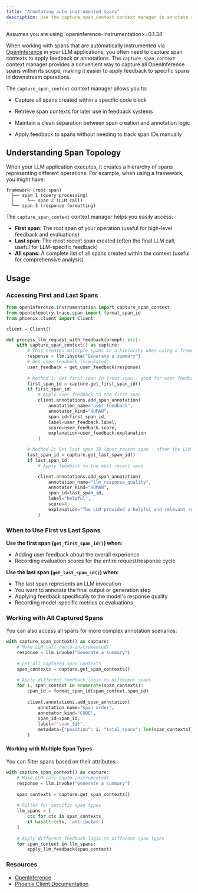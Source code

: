 ```yaml
---
title: "Annotating auto instrumented spans"
description: Use the capture_span_context context manager to annotate auto-instrumented spans
---
```


<Info>
Assumes you are using `openinference-instrumentation>=0.1.34`
</Info>

When working with spans that are automatically instrumented via [OpenInference](https://github.com/Arize-ai/openinference) in your LLM applications, you often need to capture span contexts to apply feedback or annotations. The `capture_span_context` context manager provides a convenient way to capture all OpenInference spans within its scope, making it easier to apply feedback to specific spans in downstream operations.

The `capture_span_context` context manager allows you to:

* Capture all spans created within a specific code block

* Retrieve span contexts for later use in feedback systems

* Maintain a clean separation between span creation and annotation logic

* Apply feedback to spans without needing to track span IDs manually

## Understanding Span Topology

When your LLM application executes, it creates a hierarchy of spans representing different operations. For example, when using a framework, you might have:

```
framework (root span)
  ├── span 1 (query processing)
  │     └── span 2 (LLM call)
  └── span 3 (response formatting)
```

The `capture_span_context` context manager helps you easily access:
- **First span**: The root span of your operation (useful for high-level feedback and evaluations)
- **Last span**: The most recent span created (often the final LLM call, useful for LLM-specific feedback)
- **All spans**: A complete list of all spans created within the context (useful for comprehensive analysis)

## Usage

### Accessing First and Last Spans

```python
from openinference.instrumentation import capture_span_context
from opentelemetry.trace.span import format_span_id
from phoenix.client import Client

client = Client()

def process_llm_request_with_feedback(prompt: str):
    with capture_span_context() as capture:
        # This creates multiple spans in a hierarchy when using a framework
        response = llm.invoke("Generate a summary")
        # Get user feedback (simulated)
        user_feedback = get_user_feedback(response)
        
        # Method 1: Get first span ID (root span - good for user feedback)
        first_span_id = capture.get_first_span_id()
        if first_span_id:
            # Apply user feedback to the first span
            client.annotations.add_span_annotation(
                annotation_name="user_feedback",
                annotator_kind="HUMAN",
                span_id=first_span_id,
                label=user_feedback.label,
                score=user_feedback.score,
                explanation=user_feedback.explanation
            )

        # Method 2: Get last span ID (most recent span - often the LLM call)
        last_span_id = capture.get_last_span_id()
        if last_span_id:
            # Apply feedback to the most recent span

            client.annotations.add_span_annotation(
                annotation_name="llm_response_quality",
                annotator_kind="HUMAN", 
                span_id=last_span_id,
                label="helpful",
                score=4,
                explanation="The LLM provided a helpful and relevant response"
            )
```
### When to Use First vs Last Spans

**Use the first span (`get_first_span_id()`) when:**
- Adding user feedback about the overall experience
- Recording evaluation scores for the entire request/response cycle

**Use the last span (`get_last_span_id()`) when:**
- The last span represents an LLM invocation
- You want to annotate the final output or generation step
- Applying feedback specifically to the model's response quality
- Recording model-specific metrics or evaluations



### Working with All Captured Spans

You can also access all spans for more complex annotation scenarios:

```python
with capture_span_context() as capture:
    # Make LLM call (auto-instrumented)
    response = llm.invoke("Generate a summary")
    
    # Get all captured span contexts
    span_contexts = capture.get_span_contexts()
    
    # Apply different feedback logic to different spans
    for i, span_context in enumerate(span_contexts):
        span_id = format_span_id(span_context.span_id)
        
        client.annotations.add_span_annotation(
            annotation_name="span_order",
            annotator_kind="CODE",
            span_id=span_id,
            label=f"span_{i}",
            metadata={"position": i, "total_spans": len(span_contexts)}
        )
```

#### Working with Multiple Span Types

You can filter spans based on their attributes:

```python
with capture_span_context() as capture:
    # Make LLM call (auto-instrumented)
    response = llm.invoke("Generate a summary")
    
    span_contexts = capture.get_span_contexts()
    
    # Filter for specific span types
    llm_spans = [
        ctx for ctx in span_contexts 
        if hasattr(ctx, 'attributes')
    ]
    
    # Apply different feedback logic to different span types
    for span_context in llm_spans:
        apply_llm_feedback(span_context)
```

### Resources

* [OpenInference](https://github.com/Arize-ai/openinference)
* [Phoenix Client Documentation](https://arize-phoenix.readthedocs.io/projects/client/en/latest/)
